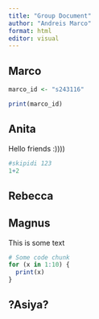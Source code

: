 ```yaml
---
title: "Group Document"
author: "Andreis Marco"
format: html
editor: visual
---
```


## Marco

```r
marco_id <- "s243116"
```

```r
print(marco_id)
```

## Anita

Hello friends :))))

```r
#skipidi 123 
1+2
```

## Rebecca

## Magnus

This is some text

```r
# Some code chunk 
for (x in 1:10) {
  print(x)
}
```

## ?Asiya?
